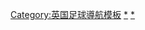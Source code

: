 {{Catnav|頁面分類|...|体育|体育模板|足球模板}}

[[Category:英国足球導航模板|Category:英国足球導航模板]]
[[Category:英格蘭足球代表隊|*]]
[[Category:英格兰足球模板|*]]
